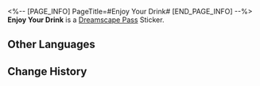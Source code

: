 <%-- [PAGE_INFO]
PageTitle=#Enjoy Your Drink#
[END_PAGE_INFO] --%>
{{Stub|Location information}}
{{Item Infobox
|id          = 223208
|image       = Dreamscape Pass Sticker Enjoy Your Drink.png
|type        = Dreamscape Pass Sticker
|type2       = Amusing Ourselves to Death Stickers
|invCategory = 
|rarity      = 4
|effect      = Digital stickers that can be used to decorate the pages of the Dreamtour Handbook. They come in many different styles.
|description = 
|source1     = [[Witness the story of the crystal chalice and three wine bottles in Aideen Park]]
}}
{{Description|Dreams can be more macabre than reality.}}
'''Enjoy Your Drink''' is a [[Dreamscape Pass]] Sticker.

==Other Languages==
{{Other Languages
|en   = Enjoy Your Drink
|zhs  = 开怀畅饮
|zht  = 開懷暢飲
|ja   = 心ゆくまで飲もう
|ko   = 마음껏 마시자
|es   = Disfruta de tu bebida
|fr   = Bonne dégustation
|ru   = Пей да радуйся
|th   = ดื่มจนจุใจ
|vi   = Sảng Khoái Cạn Chén
|de   = Prost
|id   = Minum Sepuasnya
|pt   = Aproveite Sua Bebida
}}

==Change History==
{{Change History|2.0}}